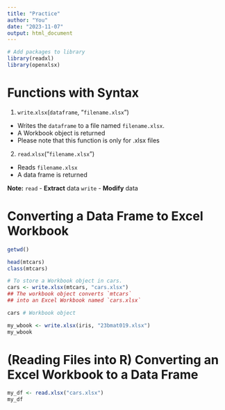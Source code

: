 ```yaml
---
title: "Practice"
author: "You"
date: "2023-11-07"
output: html_document
---
```


```r
# Add packages to library
library(readxl)
library(openxlsx)
```

# Functions with Syntax

1. `write`.`xlsx`(`dataframe`, "`filename.xlsx`")
  
  - Writes the `dataframe` to a file named `filename.xlsx`.
  - A Workbook object is returned
  - Please note that this function is only for .xlsx files

2. `read`.`xlsx`("`filename.xlsx`")

  - Reads `filename.xlsx` 
  - A data frame is returned

**Note:**
`read`  - **Extract** data
`write` - **Modify**  data

# Converting a Data Frame to Excel Workbook

```r
getwd()

head(mtcars)
class(mtcars)

# To store a Workbook object in cars.
cars <- write.xlsx(mtcars, "cars.xlsx")
## The workbook object converts `mtcars` 
## into an Excel Workbook named `cars.xlsx`

cars # Workbook object

my_wbook <- write.xlsx(iris, "23bmat019.xlsx")
my_wbook
```

# (Reading Files into R) Converting an Excel Workbook to a Data Frame 

```r
my_df <- read.xlsx("cars.xlsx")
my_df
```


